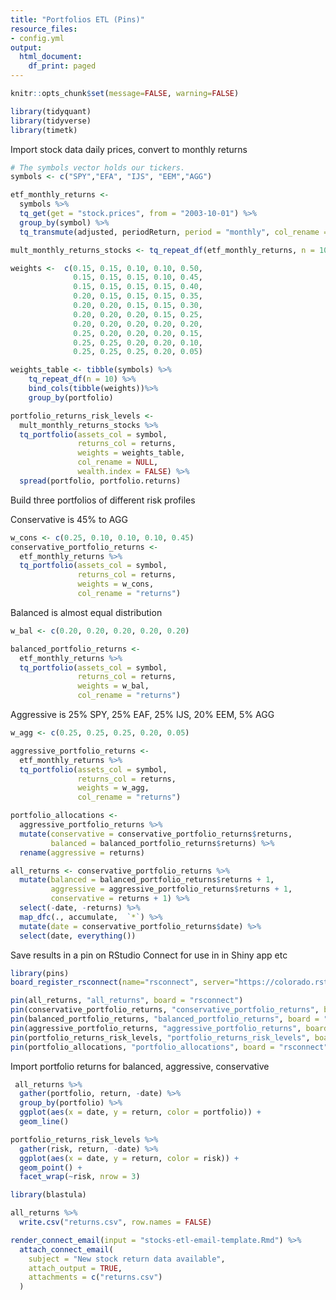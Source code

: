 ```yaml
---
title: "Portfolios ETL (Pins)"
resource_files:
- config.yml
output:
  html_document:
    df_print: paged
---
```


```r
knitr::opts_chunk$set(message=FALSE, warning=FALSE)

library(tidyquant)
library(tidyverse)
library(timetk)
```

Import stock data daily prices, convert to monthly returns

```r
# The symbols vector holds our tickers. 
symbols <- c("SPY","EFA", "IJS", "EEM","AGG")

etf_monthly_returns <- 
  symbols %>% 
  tq_get(get = "stock.prices", from = "2003-10-01") %>% 
  group_by(symbol) %>% 
  tq_transmute(adjusted, periodReturn, period = "monthly", col_rename = "returns")

mult_monthly_returns_stocks <- tq_repeat_df(etf_monthly_returns, n = 10)
```

```r

weights <-  c(0.15, 0.15, 0.10, 0.10, 0.50,
              0.15, 0.15, 0.15, 0.10, 0.45,
              0.15, 0.15, 0.15, 0.15, 0.40,
              0.20, 0.15, 0.15, 0.15, 0.35,
              0.20, 0.20, 0.15, 0.15, 0.30,
              0.20, 0.20, 0.20, 0.15, 0.25,
              0.20, 0.20, 0.20, 0.20, 0.20,
              0.25, 0.20, 0.20, 0.20, 0.15,
              0.25, 0.25, 0.20, 0.20, 0.10,
              0.25, 0.25, 0.25, 0.20, 0.05)

weights_table <- tibble(symbols) %>%
    tq_repeat_df(n = 10) %>%
    bind_cols(tibble(weights))%>%
    group_by(portfolio)

portfolio_returns_risk_levels <- 
  mult_monthly_returns_stocks %>%
  tq_portfolio(assets_col = symbol,
               returns_col = returns,
               weights = weights_table,
               col_rename = NULL,
               wealth.index = FALSE) %>% 
  spread(portfolio, portfolio.returns)
```

Build three portfolios of different risk profiles

Conservative is 45% to AGG

```r
w_cons <- c(0.25, 0.10, 0.10, 0.10, 0.45)
conservative_portfolio_returns <- 
  etf_monthly_returns %>% 
  tq_portfolio(assets_col = symbol, 
               returns_col = returns, 
               weights = w_cons,
               col_rename = "returns")
```

Balanced is almost equal distribution

```r
w_bal <- c(0.20, 0.20, 0.20, 0.20, 0.20)

balanced_portfolio_returns <- 
  etf_monthly_returns %>% 
  tq_portfolio(assets_col = symbol, 
               returns_col = returns, 
               weights = w_bal,
               col_rename = "returns")
```

Aggressive is 25% SPY, 25% EAF, 25% IJS, 20% EEM, 5% AGG

```r
w_agg <- c(0.25, 0.25, 0.25, 0.20, 0.05)

aggressive_portfolio_returns <- 
  etf_monthly_returns %>% 
  tq_portfolio(assets_col = symbol, 
               returns_col = returns, 
               weights = w_agg,
               col_rename = "returns")

```

```r
portfolio_allocations <- 
  aggressive_portfolio_returns %>% 
  mutate(conservative = conservative_portfolio_returns$returns,
         balanced = balanced_portfolio_returns$returns) %>% 
  rename(aggressive = returns)

all_returns <- conservative_portfolio_returns %>%
  mutate(balanced = balanced_portfolio_returns$returns + 1, 
         aggressive = aggressive_portfolio_returns$returns + 1,
         conservative = returns + 1) %>% 
  select(-date, -returns) %>% 
  map_dfc(., accumulate,  `*`) %>% 
  mutate(date = conservative_portfolio_returns$date) %>% 
  select(date, everything())
```


Save results in a pin on RStudio Connect for use in in Shiny app etc

```r
library(pins)
board_register_rsconnect(name="rsconnect", server="https://colorado.rstudio.com/rsc/", key = Sys.getenv("rsc-api"))

pin(all_returns, "all_returns", board = "rsconnect")
pin(conservative_portfolio_returns, "conservative_portfolio_returns", board = "rsconnect")
pin(balanced_portfolio_returns, "balanced_portfolio_returns", board = "rsconnect")
pin(aggressive_portfolio_returns, "aggressive_portfolio_returns", board = "rsconnect")
pin(portfolio_returns_risk_levels, "portfolio_returns_risk_levels", board = "rsconnect")
pin(portfolio_allocations, "portfolio_allocations", board = "rsconnect")
```

Import portfolio returns for balanced, aggressive, conservative

```r
 all_returns %>% 
  gather(portfolio, return, -date) %>% 
  group_by(portfolio) %>% 
  ggplot(aes(x = date, y = return, color = portfolio)) +      
  geom_line() 

```


```r
portfolio_returns_risk_levels %>%
  gather(risk, return, -date) %>% 
  ggplot(aes(x = date, y = return, color = risk)) +
  geom_point() +
  facet_wrap(~risk, nrow = 3)
```


```r
library(blastula)

all_returns %>% 
  write.csv("returns.csv", row.names = FALSE)

render_connect_email(input = "stocks-etl-email-template.Rmd") %>% 
  attach_connect_email(
    subject = "New stock return data available",
    attach_output = TRUE,
    attachments = c("returns.csv")
  )
```

